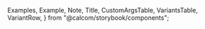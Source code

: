
  Examples,
  Example,
  Note,
  Title,
  CustomArgsTable,
  VariantsTable,
  VariantRow,
} from "@calcom/storybook/components";


<Meta title="UI/Alert" component={Alert} />

<Title title="Alert" suffix="Brief" subtitle="Version 2.0 — Last Update: 04 jan 2023" />

## Definition

Alerts provide time-based feedback to the user after taking an action.

## Structure

Each alert has a state to represent neutral, positive or negative responses.

<CustomArgsTable of={Alert} />

<Examples title="Alert style">
  <Example title="Error">
    <Alert
      severity="error"
      title="Summarise what happened"
      message="Describe what can be done about it here."
    />
  </Example>
  <Example title="Warning">
    <Alert
      severity="warning"
      title="Summarise what happened"
      message="Describe what can be done about it here."
    />
  </Example>
  <Example title="With actions">
    <Alert
      severity="warning"
      title="Summarise what happened"
      message="Describe what can be done about it here."
      actions={
        <>
          <button>Cancel me</button>
        </>
      }
    />
  </Example>
</Examples>

<Title offset title="Alert" suffix="Variants" />

<Canvas>
  <Story name="Alert">
    <VariantsTable titles={["Default"]} columnMinWidth={150}>
      <VariantRow variant="Success">
        <Alert
          severity="success"
          title="Summarise what happened"
          message="Describe what can be done about it here."
        />
      </VariantRow>
      <VariantRow variant="Warning">
        <Alert
          severity="warning"
          title="Summarise what happened"
          message="Describe what can be done about it here."
        />
      </VariantRow>
      <VariantRow variant="Error">
        <Alert
          severity="error"
          title="Summarise what happened"
          message="Describe what can be done about it here."
        />
      </VariantRow>
      <VariantRow variant="Neutral">
        <Alert
          severity="neutral"
          title="Summarise what happened"
          message="Describe what can be done about it here."
        />
      </VariantRow>
    </VariantsTable>
  </Story>
</Canvas>
